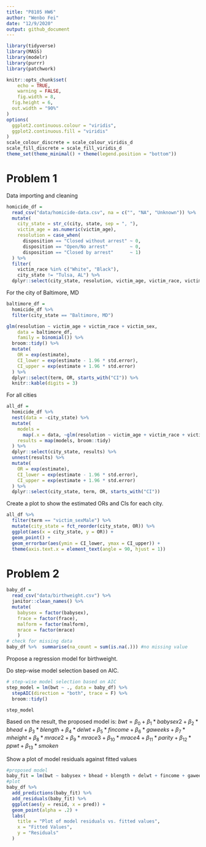 ```yaml
---
title: "P8105 HW6"
author: "Wenbo Fei"
date: "12/9/2020"
output: github_document
---
```


```r
library(tidyverse)
library(MASS)             
library(modelr)
library(purrr)
library(patchwork)

knitr::opts_chunk$set(
	echo = TRUE,
	warning = FALSE,
	fig.width = 8, 
  fig.height = 6,
  out.width = "90%"
)
options(
  ggplot2.continuous.colour = "viridis",
  ggplot2.continuous.fill = "viridis"
)
scale_colour_discrete = scale_colour_viridis_d
scale_fill_discrete = scale_fill_viridis_d
theme_set(theme_minimal() + theme(legend.position = "bottom"))
```

# Problem 1

Data importing and cleaning
```r
homicide_df = 
  read_csv("data/homicide-data.csv", na = c("", "NA", "Unknown")) %>% 
  mutate(
    city_state = str_c(city, state, sep = ", "),
    victim_age = as.numeric(victim_age),
    resolution = case_when(
      disposition == "Closed without arrest" ~ 0,
      disposition == "Open/No arrest"        ~ 0,
      disposition == "Closed by arrest"      ~ 1)
  ) %>% 
  filter(
    victim_race %in% c("White", "Black"),
    city_state != "Tulsa, AL") %>% 
  dplyr::select(city_state, resolution, victim_age, victim_race, victim_sex)
```

For the city of Baltimore, MD
```r
baltimore_df =
  homicide_df %>% 
  filter(city_state == "Baltimore, MD")

glm(resolution ~ victim_age + victim_race + victim_sex, 
    data = baltimore_df,
    family = binomial()) %>% 
  broom::tidy() %>% 
  mutate(
    OR = exp(estimate),
    CI_lower = exp(estimate - 1.96 * std.error),
    CI_upper = exp(estimate + 1.96 * std.error)
  ) %>% 
  dplyr::select(term, OR, starts_with("CI")) %>% 
  knitr::kable(digits = 3)
```


For all cities
```r
all_df = 
  homicide_df %>% 
  nest(data = -city_state) %>% 
  mutate(
    models = 
      map(.x = data, ~glm(resolution ~ victim_age + victim_race + victim_sex, data = .x, family = binomial())),
    results = map(models, broom::tidy)
  ) %>% 
  dplyr::select(city_state, results) %>% 
  unnest(results) %>% 
  mutate(
    OR = exp(estimate),
    CI_lower = exp(estimate - 1.96 * std.error),
    CI_upper = exp(estimate + 1.96 * std.error)
  ) %>% 
  dplyr::select(city_state, term, OR, starts_with("CI")) 
```

Create a plot to show the estimated ORs and CIs for each city. 
```r
all_df %>% 
  filter(term == "victim_sexMale") %>% 
  mutate(city_state = fct_reorder(city_state, OR)) %>% 
  ggplot(aes(x = city_state, y = OR)) + 
  geom_point() + 
  geom_errorbar(aes(ymin = CI_lower, ymax = CI_upper)) + 
  theme(axis.text.x = element_text(angle = 90, hjust = 1))

```

# Problem 2
```r
baby_df = 
  read_csv("data/birthweight.csv") %>% 
  janitor::clean_names() %>%
  mutate(
    babysex = factor(babysex), 
    frace = factor(frace), 
    malform = factor(malform), 
    mrace = factor(mrace)
    )
# check for missing data
baby_df %>%  summarise(na_count = sum(is.na(.))) #no missing value
```

Propose a regression model for birthweight. 

Do step-wise model selection based on AIC.
```r
# step-wise model selection based on AIC
step_model = lm(bwt ~ ., data = baby_df) %>%
  stepAIC(direction = "both", trace = F) %>% 
  broom::tidy()

step_model
```

Based on the result, the proposed model is: $bwt = \beta_0 + \beta_1* babysex2 + \beta_2*bhead + \beta_3*blength + \beta_4*delwt + \beta_5*fincome + \beta_6*gaweeks + \beta_7*mheight + \beta_8*mrace2 + \beta_9*mrace3 + \beta_{10}*mrace4  + \beta_{11}*parity + \beta_{12}*ppwt + \beta_{13}*smoken$

Show a plot of model residuals against fitted values
```r
#proposed model
baby_fit = lm(bwt ~ babysex + bhead + blength + delwt + fincome + gaweeks + mheight + mrace + parity + ppwt + smoken, data = baby_df)
#plot  
baby_df %>% 
  add_predictions(baby_fit) %>% 
  add_residuals(baby_fit) %>% 
  ggplot(aes(y = resid, x = pred)) + 
  geom_point(alpha = .2) + 
  labs(
    title = "Plot of model residuals vs. fitted values",
    x = "Fitted Values",
    y = "Residuals"
  )
```



